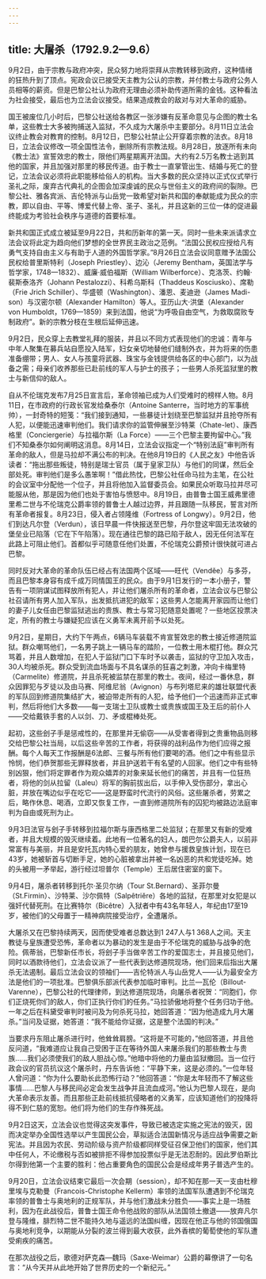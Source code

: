 ```yaml
---
---
---
```

title: 大屠杀（1792.9.2—9.6）
---




9月2日，由于宗教与政府冲突，民众努力地将崇拜从宗教转移到政府，这种情绪的狂热升到了顶点。宪政会议已接受天主教为公认的宗教，并付教士与政府公务人员相等的薪资。但是巴黎公社认为政府无理由必须补助传道所需的金钱。这种看法为社会接受，最后也为立法会议接受。结果造成教会的敌对与对大革命的威胁。

国王被废位几小时后，巴黎公社送给各教区一张涉嫌有反革命意见与企图的教士名单，这些教士大多被拘捕送入监狱，不久成为大屠杀中主要部分。8月11日立法会议终止教会对教育的控制。8月12日，巴黎公社禁止公开穿着宗教的法衣。8月18日，立法会议修改一项全国性法令，删除所有宗教法规。8月28日，放逐所有未向《教士法》宣誓效忠的教士，限他们两星期离开法国。大约有2.5万名教士逃到其他的国家，并且加强对那里的移民传道。由于教士一直掌管出生、结婚与死亡的登记，立法会议必须将此职能移给俗人的机构。当大多数的民众坚持以正式仪式举行圣礼之际，废弃古代典礼的企图会加深虔诚的民众与世俗主义的政府间的裂隙。巴黎公社、雅各宾派、吉伦特派与山岳党一致希望对新共和国的奉献能成为民众的宗教，即以自由、平等、博爱代替上帝、圣子、圣礼，并且这新的三位一体的促进最终能成为考验社会秩序与道德的首要标准。

新共和国正式成立被延至9月22日，共和历新年的第一天。同时一些未来派请求立法会议将此定为趋向他们梦想的全世界民主政治之范例。“法国公民权应授给凡有勇气支持自由主义与有助于人道的外国哲学家。”8月26日立法会议同意赠予法国公民权给普里斯特利（Joseph Priestley）、边沁（Jeremy Bentham，英国法学与哲学家，1748—1832）、威廉·威伯福斯（William Wilberforce）、克洛茨、约翰·裴斯泰洛齐（Johann Pestalozzi）、科希乌斯科（Thaddeus Kosciusko）、席勒（Frie Jrich Schiller）、华盛顿（Washington）、潘恩、麦迪逊（James Madi-son）与汉密尔顿（Alexander Hamilton）等人。亚历山大·洪堡（Alexander von Humboldt，1769—1859）来到法国，他说“为呼吸自由空气，为救取腐败专制政府”。新的宗教分枝在生根后延伸迅速。

9月2日，民众穿上去教堂礼拜的服装，并且以不同方式表现他们的忠诚：青年与中年人聚集在募兵站自愿投入陆军，妇女亲切地替他们缝制外衣，并为将来的伤患准备绷带；男人、女人与孩童将武器、珠宝与金钱提供给各区的中心部门，以为战备之需；母亲们收养那些已赴前线的军人与护士的孩子；一些男人杀死监狱里的教士与新信仰的敌人。

自从不伦瑞克发布7月25日宣言后，革命领袖已成为人们受难时的榜样人物。8月11日，在市政府的行政长官发给桑泰尔（Antoine Santerre，当时地方的军事统帅），一封奇特的短笺：“我们接到通知，一些暴徒计划绕至巴黎监狱并且抢夺所有人犯，以便能迅速审判他们。我们请求你的监管伸展至沙特莱（Chate-let）、康西格里（Conciergerie）与拉福尔斯（La Force）——三个巴黎主要拘留中心。”我们不知桑泰尔如何阐明这消息。8月14日，立法会议指定一个“特别法庭”审判所有革命的敌人，但是马拉却不满公布的判决。在他8月19日的《人民之友》中他告诉读者：“拖出那些叛徒，特别是瑞士官员（属于皇家卫队）与他们的同谋，然后全部处死。审判他们是多么愚笨啊！”借此热忱，巴黎公社任命马拉为主笔，在公社的会议室中分配他一个位子，并且将他加入监督委员会。如果民众听取马拉并尽可能服从他，那是因为他们也处于害怕与愤怒中。8月19日，由普鲁士国王威弗里德里希二世与不伦瑞克公爵率领的普鲁士人越过边界，并且跟随一队移民，誓言对所有革命者报复。8月23日，侵入者占领隆维（Fortress of Longwy）。9月2日，他们到达凡尔登（Verdun），该日早晨一件快报送至巴黎，丹尔登这牢固无法攻破的堡垒业已陷落（它在下午陷落）。现在通往巴黎的路已陷于敌人，因无任何法军在此路上可阻止他们。首都似乎可随意任他们处置，不伦瑞克公爵预计很快就可进占巴黎。

同时反对大革命的革命队伍已经占有法国两个区域——旺代（Venděe）与多芬，而且巴黎本身容有成千成万同情国王的民众。由于9月1日发行的一本小册子，警告有一项阴谋试图释放所有犯人，并让他们屠杀所有的革命者，立法会议与巴黎公社召请所有男人加入军队，出发抵抗进犯的敌军；这些男人怎能离开家园而让他们的妻子儿女任由巴黎监狱逃出的贵族、教士与常习犯随意处置呢？一些地区投票决定，所有的教士与嫌疑犯应该在义勇军未离开前予以处死。

9月2日，星期日，大约下午两点，6辆马车装载不肯宣誓效忠的教士接近修道院监狱。群众嘲骂他们，一名男子跳上一辆马车的踏阶，一位教士用木棍打他。群众咒骂着，并且人数增加，在犯人于监狱门口下车时予以袭击，监狱的守卫加入攻击，30人均被杀死。群众受到流血场面与不具名谋杀的狂喜之刺激，冲向卡梅里特（Carmelite）修道院，并且杀死被监禁在那里的教士。夜间，经过一番休息，群众因罪犯与歹徒以及由马赛、阿维尼翁（Avignon）与布列塔尼来的雄壮联盟代表的军队回到修道院集结扩大，被迫带走所有的人犯，给予他们一个迅速而非正式审判，然后将他们大多数——每一支瑞士卫队或教士或贵族或国王及王后的前仆人——交给戴铁手套的人以剑、刀、矛或棍棒处死。

起初，这些刽子手是惩戒性的，在那里并无偷窃——从受害者得到之贵重物品则移交给巴黎公社当局，以后这些辛苦的工作者，将获得的战利品作为他们应得之报酬。每个人每天工作报酬是6法郎、三餐与所有他们要喝的酒。他们之中有些显示怜悯，他们恭贺那些无罪释放者，并且护送若干有名望的人回家。他们之中有些特别凶狠，他们将定罪者作为观众嬉弄的对象来延长他们的痛苦，并且有一位狂热者，将他的剑从拉留（Laleu）将军的胸前拔出后，以手伸入受伤部分，拿出心脏，并放在嘴边似乎在吃它——这是野蛮时代流行的风俗。这些屠杀者，劳累之后，略作休息、喝酒，立即又恢复工作，一直到修道院所有的囚犯均被路边法庭审判为自由或死刑为止。

9月3日法官与刽子手转移到拉福尔斯与康西格里二处监狱；在那里又有新的受难者，并且大规模的毁灭继续着。此地有一位著名的妇人，朗巴尔公爵夫人，以前非常富有与美丽，并且是安托瓦内特心爱的朋友，她曾参与援救皇族计划，现在已43岁，她被斩首与切断手足，她的心脏被拿出并被一名凶恶的共和党徒吃掉。她的头被用一矛举起，游行经过坦普尔（Temple）王后居住密室的窗下。

9月4日，屠杀者转移到托尔·圣贝尔纳（Tour St.Bernard）、圣菲尔曼（St.Firmin）、沙特莱、沙尔佩特（Salpêtriěre）各地的监狱，在那里对女犯是以强奸代替死刑。在比赛特尔（Bicêtre）入狱者中有43名年轻人，年纪由17至19岁，被他们的父母置于一精神病院接受治疗，全遭屠杀。

大屠杀又在巴黎持续两天，因而使受难者总数达到1 247人与1 368人之间。天主教徒与皇族遭受恐怖，革命者以为暴动的发生是由于不伦瑞克的威胁与战争的危险。佩蒂翁，巴黎新任市长，将刽子手当做辛苦工作的爱国志士，并且接见他们，同时以酒款待他们，立法会议派了一些代表到达修道院现场，他们回来后指出大屠杀无法遏制。最后立法会议的领袖们——吉伦特派人与山岳党人——认为最安全方法是他们的一项批准。巴黎俱乐部派代表参加临时审判。比兰—瓦伦（Billout-Varenne），巴黎公社的代理律师，到达修道院现场，向屠杀者祝贺：“同胞们，你们正烧死你们的敌人，你们正执行你们的任务。”马拉骄傲地将整个任务归功于他。一年之后在科黛受审判时被问及为何杀死马拉，她回答道：“因为他造成九月大屠杀。”当问及证据，她答道：“我不能给你证据，这是整个法国的判决。”

当要求丹东阻止屠杀进行时，他耸耸肩膀。“这将是不可能的，”他回答道，并且他反问道，“我难道应让我自己受困于正在等待外国人来屠杀我们的那些教士与贵族……我们必须使我们的敌人胆战心惊。”他暗中将他的力量由监狱撤回。当一位行政会议的官员抗议这个屠杀时，丹东告诉他：“平静下来，这是必须的。”一位年轻人曾问道：“你为什么要助长此恐怖行动？”他回答道：“你是太年轻而不了解这些事情……巴黎人与移民间必定会发生战争并且流血成河。”他认为巴黎人现在，是向大革命表示友善。而且那些正赴前线抵抗侵略者的义勇军，应该知道他们的投降将得不到仁慈的宽恕。他们将为他们的生存作殊死战。

9月2日这天，立法会议也觉得这突发事件，导致已被选定实施之宪法的毁灭，因而决定举办全国性选举以产生国民公会，草拟适合法国新情况与适应战争需要之新宪法。并且因为农民、劳动阶级与资产阶级都同样受征召保卫他们的国家，他们其中任何人，不论缴税与否如被排拒不得参加投票似乎是无法忍耐的。因此罗伯斯比尔得到他第一个主要的胜利：他占重要角色的国民公会是经成年男子普选产生的。

9月20日，立法会议结束它最后一次会期（session），却不知在那一天一支由杜穆里埃与克勒曼（Francois-Christophe Kellerm）率领的法国军队遭遇到不伦瑞克率领的普鲁士与奥地利的正规军队，并与他们激战未分胜负——事实上是一场胜利，因为在此战役后，普鲁士国王命令他战败的部队从法国领土撤退——放弃凡尔登与隆维，腓烈特二世不能持久地与遥远的法国纠缠，因现在他正与他的邻国俄国与奥地利竞争，以期能从分裂的波兰得到最大收获，此外香槟的葡萄使他的军队遭受痢疾的痛苦。

在那次战役之后，歌德对萨克森—魏玛（Saxe-Weimar）公爵的幕僚讲了一句名言：“从今天并从此地开始了世界历史的一个新纪元。”